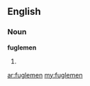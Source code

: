 ==English==

===Noun===
'''fuglemen'''

# {{plural of|[[fugleman]]}}

[[ar:fuglemen]]
[[my:fuglemen]]